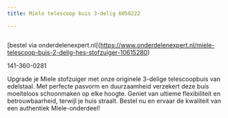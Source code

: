 ```yaml
---
title: Miele telescoop buis 3-delig 6058222

---
```



<Image src={imageProduct} width={imageProduct.width} alt="" />

[bestel via onderdelenexpert.nl[(https://www.onderdelenexpert.nl/miele-telescoop-buis-2-delig-hes-stofzuiger-10615280)

141-360-0281

Upgrade je Miele stofzuiger met onze originele 3-delige telescoopbuis van edelstaal. Met perfecte pasvorm en duurzaamheid verzekert deze buis moeiteloos schoonmaken op elke hoogte. Geniet van ultieme flexibiliteit en betrouwbaarheid, terwijl je huis straalt. Bestel nu en ervaar de kwaliteit van een authentiek Miele-onderdeel!

